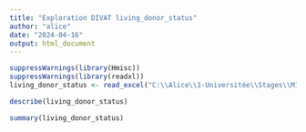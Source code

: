 ---
title: "Exploration DIVAT living_donor_status"
author: "alice"
date: "2024-04-16"
output: html_document
---

```{r}
suppressWarnings(library(Hmisc))
suppressWarnings(library(readxl))
living_donor_status <- read_excel("C:\\Alice\\1-Universitée\\Stages\\M1-centrale\\DATAS\\ALICE_DATAS\\ALL_VARIABLES_KiTGENIE2024.xlsx", sheet = "living_donor_status",na = "NA")
```


```{r}
describe(living_donor_status)
```
```{r}
summary(living_donor_status)
```

